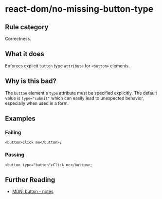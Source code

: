# react-dom/no-missing-button-type

## Rule category

Correctness.

## What it does

Enforces explicit `button` type `attribute` for `<button>` elements.

## Why is this bad?

The `button` element's `type` attribute must be specified explicitly. The default value is `type="submit"` which can easily lead to unexpected behavior, especially when used in a form.

## Examples

### Failing

```tsx {1}
<button>Click me</button>;
```

### Passing

```tsx
<button type="button">Click me</button>;
```

## Further Reading

- [MDN: button - notes](https://developer.mozilla.org/en-US/docs/Web/HTML/Element/button#notes)
